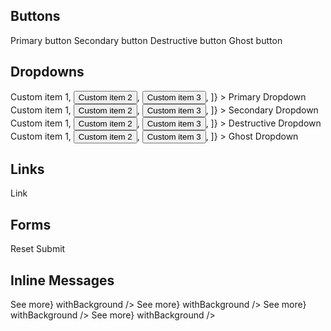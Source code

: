 
<Meta title="GettingStarted" />

## Buttons

<Preview>
    <Story name="Buttons">
        <Button.Primary>Primary button</Button.Primary>
        <Button.Secondary>Secondary button</Button.Secondary>
        <Button.Destructive>Destructive button</Button.Destructive>
        <Button.Ghost>Ghost button</Button.Ghost>
    </Story>
</Preview>

## Dropdowns

<Preview>
    <Story name="Dropdowns">
    	<Dropdown
    		as={Button.Primary}
    		aria-label="Custom menu"
    		items={[
    			<button>Custom item 1</button>,
    			<button>Custom item 2</button>,
    			<button>Custom item 3</button>,
    		]}
    	>
    		Primary Dropdown
    	</Dropdown>
    	<Dropdown
    		as={Button.Secondary}
    		aria-label="Custom menu"
    		items={[
    			<button>Custom item 1</button>,
    			<button>Custom item 2</button>,
    			<button>Custom item 3</button>,
    		]}
    	>
    		Secondary Dropdown
    	</Dropdown>
    	<Dropdown
    		as={Button.Destructive}
    		aria-label="Custom menu"
    		items={[
    			<button>Custom item 1</button>,
    			<button>Custom item 2</button>,
    			<button>Custom item 3</button>,
    		]}
    	>
    		Destructive Dropdown
    	</Dropdown>
    	<Dropdown
    		as={Button.Ghost}
    		aria-label="Custom menu"
    		items={[
    			<button>Custom item 1</button>,
    			<button>Custom item 2</button>,
    			<button>Custom item 3</button>,
    		]}
    	>
    		Ghost Dropdown
    	</Dropdown>
    </Story>
</Preview>

## Links

<Preview>
    <Story name="Links">
        <Link>Link</Link>
    </Story>
</Preview>

## Forms

<Preview>
    <Story name="Forms">
        <div style={{ display: 'flex', justifyContent: 'center', margin: '0 auto', width: '60vw', maxWidth: '70rem'}}>
            <Form>
                <Form.Fieldset legend="Form fields">
                    <Form.Text label="Input" />
                    <Form.InputGroup label="Amount"
                                     prefix="$"
                                     suffix=".00">
                        <Form.Number label="Amount without decimal" min="1" step="1" />
                    </Form.InputGroup>
                    <Form.File label="File" />
                    <Form.Password label="Password" />
                    <Form.Datalist label="Datalist" values={['foo', 'bar']} />
                    <Form.Search label="Search" />
                    <Form.Textarea label="Textarea" />
                    <Form.Select label="Select" values={['', 'foo', 'bar']} value="foo"/>
                    <Form.Select label="Select multiple" values={['foo', 'bar']} multiple value={['foo']} />
                    <Form.Checkbox label="Checkbox" checked />
                    <Form.Radio label="Radio" checked />
                    <Form.Switch label="Switch" checked />
                </Form.Fieldset>
                <div style={{ display: 'flex', justifyContent: 'space-between', padding: '2rem 0'}}>
                    <Button.Secondary type="reset">Reset</Button.Secondary>
                    <Button.Primary type="submit">Submit</Button.Primary>
                </div>
            </Form>
        </div>
    </Story>
</Preview>

## Inline Messages

<Preview>
  <Story name="InlineMessages">
        <InlineMessage.Information
            title={'Lorem ipsum'}
            description={'dolor sit amet, consectetur adipiscing elit. Integer gravida orci lacus, vel convallis enim posuere ac.'}
            link={<Link href={'#'}>See more</Link>}
            withBackground
        />
        <InlineMessage.Success
            title={'Lorem ipsum'}
            description={'dolor sit amet, consectetur adipiscing elit. Integer gravida orci lacus, vel convallis enim posuere ac.'}
            link={<Link href={'#'}>See more</Link>}
            withBackground
        />
        <InlineMessage.Warning
            title={'Lorem ipsum'}
            description={'dolor sit amet, consectetur adipiscing elit. Integer gravida orci lacus, vel convallis enim posuere ac.'}
            link={<Link href={'#'}>See more</Link>}
            withBackground
        />
        <InlineMessage.Destructive
       		title={'Lorem ipsum'}
       		description={'dolor sit amet, consectetur adipiscing elit. Integer gravida orci lacus, vel convallis enim posuere ac.'}
       		link={<Link href={'#'}>See more</Link>}
       		withBackground
       	/>
  </Story>
</Preview>